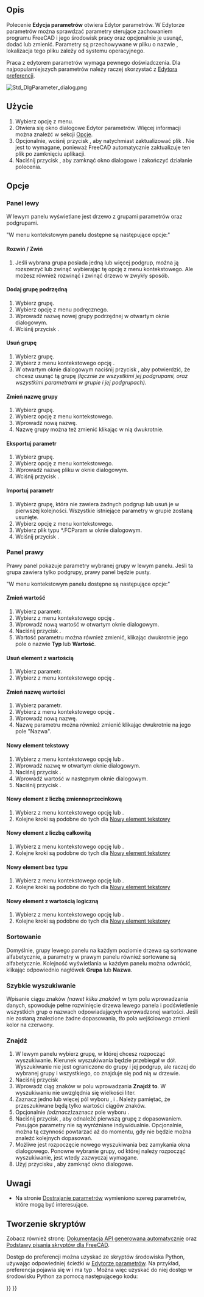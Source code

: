 <languages/>

{{Docnav
|[[Std_DlgParameter/pl|Edytor parametrów]]
|
|[[Std_Tools_Menu/pl|Std: Menu Przybory]]
|IconL=Std_DlgParameter.svg
|IconR=
|IconC=Freecad.svg
}}

{{GuiCommand/pl
|Name=Std DlgParameter
|Name/pl=Std: Edytor parametrów
|MenuLocation=Przybory → Edytor parametrów ...
|Workbenches=wszystkie
|SeeAlso=[[Preferences_Editor/pl|Edytor preferencji]]
}}

<span id="Description"></span>
==Opis==

Polecenie '''Edycja parametrów''' otwiera Edytor parametrów. W Edytorze parametrów można sprawdzać parametry sterujące zachowaniem programu FreeCAD i jego środowisk pracy oraz opcjonalnie je usunąć, dodać lub zmienić. Parametry są przechowywane w pliku o nazwie {{FileName|user.cfg}}, lokalizacja tego pliku zależy od systemu operacyjnego.

Praca z edytorem parametrów wymaga pewnego doświadczenia. Dla najpopularniejszych parametrów należy raczej skorzystać z [[Preferences_Editor/pl|Edytora preferencji]].

[[Image:Std_DlgParameter_dialog.png]]
{{Caption|Okno dialogowe Edytor parametrów}}

<span id="Usage"></span>
==Użycie==

# Wybierz opcję {{MenuCommand|Przybory → [[Image:Std_DlgParameter.svg|16px]] Edycja parametrów}} z menu.
# Otwiera się okno dialogowe Edytor parametrów. Więcej informacji można znaleźć w sekcji [[#Opcje|Opcje]].
# Opcjonalnie, wciśnij przycisk {{Button|Zapisz na dysku}}, aby natychmiast zaktualizować plik {{FileName|user.cfg}}. Nie jest to wymagane, ponieważ FreeCAD automatycznie zaktualizuje ten plik po zamknięciu aplikacji.
# Naciśnij przycisk {{Button|Zamknij}}, aby zamknąć okno dialogowe i zakończyć działanie polecenia.

<span id="Options"></span>
==Opcje==

<span id="Left_panel"></span>
===Panel lewy===

W lewym panelu wyświetlane jest drzewo z grupami parametrów oraz podgrupami.

"W menu kontekstowym panelu dostępne są następujące opcje:"

<span id="Expand/Collapse"></span>
====Rozwiń / Zwiń====

# Jeśli wybrana grupa posiada jedną lub więcej podgrup, można ją rozszerzyć lub zwinąć wybierając tę opcję z menu kontekstowego. Ale możesz również rozwinąć i zwinąć drzewo w zwykły sposób.

<span id="Add_sub-group"></span>
====Dodaj grupę podrzędną====

# Wybierz grupę.
# Wybierz opcję {{MenuCommand|Dodaj podgrupę}} z menu podręcznego.
# Wprowadź nazwę nowej grupy podrzędnej w otwartym oknie dialogowym.
# Wciśnij przycisk {{Button|OK}}.

<span id="Remove_group"></span>
====Usuń grupę====

# Wybierz grupę.
# Wybierz z menu kontekstowego opcję {{MenuCommand|Usuń grupę}}.
# W otwartym oknie dialogowym naciśnij przycisk {{Button|Tak}}, aby potwierdzić, że chcesz usunąć tą grupę ''(łącznie ze wszystkimi jej podgrupami, oraz wszystkimi parametrami w grupie i jej podgrupach)''.

<span id="Rename_group"></span>
====Zmień nazwę grupy====

# Wybierz grupę.
# Wybierz opcję {{MenuCommand|Zmień nazwę grupy}} z menu kontekstowego.
# Wprowadź nową nazwę.
# Nazwę grupy można też zmienić klikając w nią dwukrotnie.

<span id="Export_parameter"></span>
====Eksportuj parametr====

# Wybierz grupę.
# Wybierz opcję {{MenuCommand|Eksportuj parametr}} z menu kontekstowego.
# Wprowadź nazwę pliku w oknie dialogowym.
# Wciśnij przycisk {{Button|Zapisz}}.

<span id="Import_parameter"></span>
====Importuj parametr====

# Wybierz grupę, która nie zawiera żadnych podgrup lub usuń je w pierwszej kolejności. Wszystkie istniejące parametry w grupie zostaną usunięte.
# Wybierz opcję {{MenuCommand|Importuj parametr}} z menu kontekstowego.
# Wybierz plik typu *.FCParam w oknie dialogowym.
# Wciśnij przycisk {{Button|Otwórz}}.

<span id="Right_panel"></span>
===Panel prawy===

Prawy panel pokazuje parametry wybranej grupy w lewym panelu. Jeśli ta grupa zawiera tylko podgrupy, prawy panel będzie pusty.

"W menu kontekstowym panelu dostępne są następujące opcje:"

<span id="Change_value"></span>
====Zmień wartość====

# Wybierz parametr.
# Wybierz z menu kontekstowego opcję {{MenuCommand|Zmień wartość}}.
# Wprowadź nową wartość w otwartym oknie dialogowym.
# Naciśnij przycisk {{Button|OK}}.
# Wartość parametru można również zmienić, klikając dwukrotnie jego pole o nazwie '''Typ''' lub '''Wartość'''.

<span id="Remove_key"></span>
====Usuń element z wartością====

# Wybierz parametr.
# Wybierz z menu kontekstowego opcję {{MenuCommand|Usuń element z wartością}}.

<span id="Rename_key"></span>
====Zmień nazwę wartości====

# Wybierz parametr.
# Wybierz z menu kontekstowego opcję {{MenuCommand|Zmień nazwę wartości}}.
# Wprowadź nową nazwę.
# Nazwę parametru można również zmienić klikając dwukrotnie na jego pole "Nazwa".

<span id="New_string_item"></span>
====Nowy element tekstowy====

# Wybierz z menu kontekstowego opcję {{MenuCommand|Nowy element tekstowy}} lub {{MenuCommand|Nowy → Nowy element tekstowy}}.
# Wprowadź nazwę w otwartym oknie dialogowym.
# Naciśnij przycisk {{Button|OK}}.
# Wprowadź wartość w następnym oknie dialogowym.
# Naciśnij przycisk {{Button|OK}}.

<span id="New_float_item"></span>
====Nowy element z liczbą zmiennoprzecinkową====

# Wybierz z menu kontekstowego opcję {{MenuCommand|Nowy element z liczbą zmiennoprzecinkową}} lub {{MenuCommand|Nowy → Nowy element z liczbą zmiennoprzecinkową}}.
# Kolejne kroki są podobne do tych dla [[#Nowy element tekstowy|Nowy element tekstowy]]

<span id="New_integer_item"></span>
====Nowy element z liczbą całkowitą====

# Wybierz z menu kontekstowego opcję {{MenuCommand|Nowy element z liczbą całkowitą}} lub {{MenuCommand|Nowy → Nowy element z liczbą całkowitą}}.
# Kolejne kroki są podobne do tych dla [[#Nowy element tekstowy|Nowy element tekstowy]]

<span id="New_unsigned_item"></span>
====Nowy element bez typu====

# Wybierz z menu kontekstowego opcję {{MenuCommand|Nowy element bez typu}} lub {{MenuCommand|Nowy → Nowy element bez typu}}.
# Kolejne kroki są podobne do tych dla [[#Nowy element tekstowy|Nowy element tekstowy]]

<span id="New_Boolean_item"></span>
====Nowy element z wartością logiczną====

# Wybierz z menu kontekstowego opcję {{MenuCommand|Nowy element z wartością logiczną}} lub {{MenuCommand|Nowy → Nowy element z wartością logiczną}}.
# Kolejne kroki są podobne do tych dla [[#Nowy element tekstowy|Nowy element tekstowy]]

<span id="Sorting"></span>
===Sortowanie===

Domyślnie, grupy lewego panelu na każdym poziomie drzewa są sortowane alfabetycznie, a parametry w prawym panelu również sortowane są alfabetycznie. Kolejność wyświetlania w każdym panelu można odwrócić, klikając odpowiednio nagłówek '''Grupa''' lub '''Nazwa'''.

<span id="Quick_search"></span>
===Szybkie wyszukiwanie===

Wpisanie ciągu znaków ''(nawet kilku znaków)'' w tym polu wprowadzania danych, spowoduje pełne rozwinięcie drzewa lewego panela i podświetlenie wszystkich grup o nazwach odpowiadających wprowadzonej wartości. Jeśli nie zostaną znalezione żadne dopasowania, tło pola wejściowego zmieni kolor na czerwony.

<span id="Find"></span>
===Znajdź===

# W lewym panelu wybierz grupę, w której chcesz rozpocząć wyszukiwanie. Kierunek wyszukiwania będzie przebiegał w dół. Wyszukiwanie nie jest ograniczone do grupy i jej podgrup, ale raczej do wybranej grupy i wszystkiego, co znajduje się pod nią w drzewie.
# Naciśnij przycisk {{Button|Znajdź...}}
# Wprowadź ciąg znaków w polu wprowadzania '''Znajdź to'''. W wyszukiwaniu nie uwzględnia się wielkości liter.
# Zaznacz jedno lub więcej pól wyboru {{CheckBox|TRUE|Grupy}}, {{CheckBox|TRUE|Nazwy}} i {{CheckBox|TRUE|Wartości}}. Należy pamiętać, że przeszukiwane będą tylko wartości ciągów znaków.
# Opcjonalnie ''(odznacz)''zaznacz pole wyboru {{CheckBox|TRUE|Dopasuj tylko cały ciąg}}.
# Naciśnij przycisk {{Button|Znajdź następny}}, aby odnaleźć pierwszą grupę z dopasowaniem. Pasujące parametry nie są wyróżniane indywidualnie. Opcjonalnie, można tą czynność powtarzać aż do momentu, gdy nie będzie można znaleźć kolejnych dopasowań.
# Możliwe jest rozpoczęcie nowego wyszukiwania bez zamykania okna dialogowego. Ponowne wybranie grupy, od której należy rozpocząć wyszukiwanie, jest wtedy zazwyczaj wymagane.
# Użyj przycisku {{Button|Anuluj}}, aby zamknąć okno dialogowe.

<span id="Notes"></span>
==Uwagi==

* Na stronie [[Fine-tuning/pl|Dostrajanie parametrów]] wymieniono szereg parametrów, które mogą być interesujące.

<span id="Scripting"></span>
==Tworzenie skryptów==

Zobacz również stronę: [https://freecad.github.io/SourceDoc/ Dokumentacja API generowana automatycznie] oraz [[FreeCAD_Scripting_Basics/pl|Podstawy pisania skryptów dla FreeCAD]].

Dostęp do preferencji można uzyskać ze skryptów środowiska Python, używając odpowiedniej ścieżki w [[Std_DlgParameter/pl|Edytorze parametrów]]. Na przykład, preferencja {{MenuCommand|Edycja → Preferencje → Import-Eksport → DXF → Opcje importu → Łącz geometrie}} pojawia się w {{MenuCommand|Narzędzia → Edycja parametrów → BaseApp → Preferences → Mod → Draft → dxfCreatePart}} i ma typ {{incode|Boolean}}. Można więc uzyskać do niej dostęp w środowisku Python za pomocą następującego kodu:

{{Code|code=
# get:
App.ParamGet("User parameter:BaseApp/Preferences/Mod/Draft").GetBool('dxfCreatePart')
# set:
App.ParamGet("User parameter:BaseApp/Preferences/Mod/Draft").SetBool('dxfCreatePart', True)
}}


{{Docnav
|[[Std_DlgParameter/pl|Edytor parametrów]]
|
|[[Std_Tools_Menu/pl|Std: Menu Przybory]]
|IconL=Std_DlgParameter.svg
|IconR=
|IconC=Freecad.svg
}}

{{Std_Base_navi{{#translation:}}}}
{{Userdocnavi{{#translation:}}}}